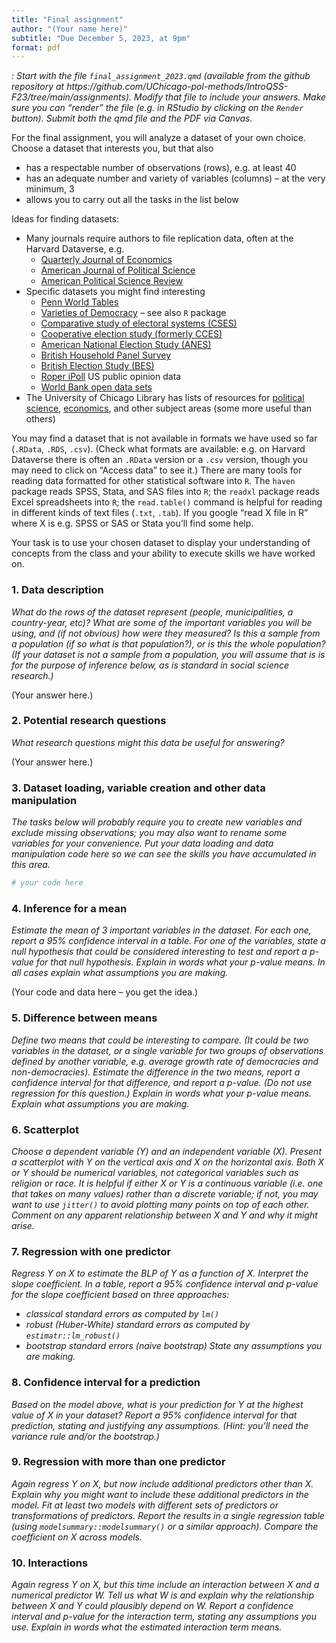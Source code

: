 ```yaml
---
title: "Final assignment"
author: "(Your name here)"
subtitle: "Due December 5, 2023, at 9pm"
format: pdf
---
```


*\textsc{Note1}: Start with the file `final_assignment_2023.qmd` (available from the github repository at https://github.com/UChicago-pol-methods/IntroQSS-F23/tree/main/assignments). Modify that file to include your answers. Make sure you can "render" the file (e.g. in RStudio by clicking on the `Render` button). Submit both the qmd file and the PDF via Canvas.*


For the final assignment, you will analyze a dataset of your own choice. Choose a dataset that interests you, but that also 

- has a respectable number of observations (rows), e.g. at least 40
- has an adequate number and variety of variables (columns) -- at the very minimum, 3
- allows you to carry out all the tasks in the list below

Ideas for finding datasets:

- Many journals require authors to file replication data, often at the Harvard Dataverse, e.g.
    - [Quarterly Journal of Economics](https://dataverse.harvard.edu/dataverse/qje)
    - [American Journal of Political Science](https://dataverse.harvard.edu/dataverse/ajps)
    - [American Political Science Review](https://dataverse.harvard.edu/dataverse/the_review)
- Specific datasets you might find interesting
    - [Penn World Tables](https://www.rug.nl/ggdc/productivity/pwt/)
    - [Varieties of Democracy](https://v-dem.net/) -- see also `R` package
    - [Comparative study of electoral systems (CSES)](https://cses.org/)
    - [Cooperative election study (formerly CCES)](https://cces.gov.harvard.edu/)
    - [American National Election Study (ANES)](https://electionstudies.org/)
    - [British Household Panel Survey](https://www.iser.essex.ac.uk/bhps)
    - [British Election Study (BES)](https://www.britishelectionstudy.com/)
    - [Roper iPoll](https://guides.lib.uchicago.edu/polls) US public opinion data
    - [World Bank open data sets](https://data.worldbank.org)
- The University of Chicago Library has lists of resources for  [political science](https://guides.lib.uchicago.edu/c.php?g=298128&p=1988812), [economics](https://guides.lib.uchicago.edu/busecon), and other subject areas (some more useful than others)

You may find a dataset that is not available in formats we have used so far (`.RData`, `.RDS`, `.csv`). (Check what formats are available: e.g. on Harvard Dataverse there is often an `.RData` version or a `.csv` version, though you may need to click on "Access data" to see it.) There are many tools for reading data formatted for other statistical software into `R`. The `haven` package reads SPSS, Stata, and SAS files into `R`; the `readxl` package reads Excel spreadsheets into `R`; the `read.table()` command is helpful for reading in different kinds of text files (`.txt`, `.tab`). If you google "read X file in R" where X is e.g. SPSS or SAS or Stata you'll find some help. 
    
Your task is to use your chosen dataset to display your understanding of concepts from the class and your ability to execute skills we have worked on. 


\vspace{.5in}


### 1. Data description

*What do the rows of the dataset represent (people, municipalities, a country-year, etc)? What are some of the important variables you will be using, and (if not obvious) how were they measured? Is this a sample from a population (if so what is that population?), or is this the whole population? (If your dataset is not a sample from a population, you will assume that is is for the purpose of inference below, as is standard in social science research.)*

(Your answer here.)


\vspace{.5in}

### 2. Potential research questions

*What research questions might this data be useful for answering?*

(Your answer here.)


\vspace{.5in}

### 3. Dataset loading, variable creation and other data manipulation

*The tasks below will probably require you to create new variables and exclude missing observations; you may also want to rename some variables for your convenience. Put your data loading and data manipulation code here so we can see the skills you have accumulated in this area.*  

```r
# your code here
```

\vspace{.5in}

### 4. Inference for a mean

*Estimate the mean of 3 important variables in the dataset. For each one, report a 95\% confidence interval in a table. For one of the variables, state a null hypothesis that could be considered interesting to test and report a $p$-value for that null hypothesis. Explain in words what your $p$-value means. In all cases explain what assumptions you are making.*

(Your code and data here -- you get the idea.)

\vspace{.5in}

### 5. Difference between means

*Define two means that could be interesting to compare. (It could be two variables in the dataset, or a single variable for two groups of observations defined by another variable, e.g. average growth rate of democracies and non-democracies). Estimate the difference in the two means, report a confidence interval for that difference, and report a $p$-value. (Do not use regression for this question.) Explain in words what your $p$-value means. Explain what assumptions you are making.*

\vspace{.5in}


### 6. Scatterplot 

*Choose a dependent variable ($Y$) and an independent variable ($X$). Present a scatterplot with $Y$ on the vertical axis and $X$ on the horizontal axis. Both $X$ or $Y$ should be numerical variables, not categorical variables such as religion or race. It is helpful if either $X$ or $Y$ is a continuous variable (i.e. one that takes on many values) rather than a discrete variable; if not, you may want to use `jitter()` to avoid plotting many points on top of each other. Comment on any apparent relationship between $X$ and $Y$ and why it might arise.*

\vspace{.5in}

### 7. Regression with one predictor

*Regress $Y$ on $X$ to estimate the BLP of $Y$ as a function of $X$. Interpret the slope coefficient. In a table, report a 95% confidence interval and $p$-value for the slope coefficient based on three approaches:*

- *classical standard errors as computed by `lm()`*
- *robust (Huber-White) standard errors as computed by `estimatr::lm_robust()`*
- *bootstrap standard errors (naive bootstrap)*
*State any assumptions you are making.*

\vspace{.5in}

### 8. Confidence interval for a prediction

*Based on the model above, what is your prediction for $Y$ at the highest value of $X$ in your dataset? Report a 95\% confidence interval for that prediction, stating and justifying any assumptions. (Hint: you'll need the variance rule and/or the bootstrap.)*

\vspace{.5in}

### 9. Regression with more than one predictor

*Again regress $Y$ on $X$, but now include additional predictors other than $X$. Explain why you might want to include these additional predictors in the model. Fit at least two models with different sets of predictors or transformations of predictors. Report the results in a single regression table (using `modelsummary::modelsummary()` or a similar approach). Compare the coefficient on $X$ across models.*

\vspace{.5in}

### 10. Interactions

*Again regress $Y$ on $X$, but this time include an interaction between $X$ and a numerical predictor $W$. Tell us what $W$ is and explain why the relationship between $X$ and $Y$ could plausibly depend on $W$. Report a confidence interval and $p$-value for the interaction term, stating any assumptions you use. Explain in words what the estimated interaction term means.*

